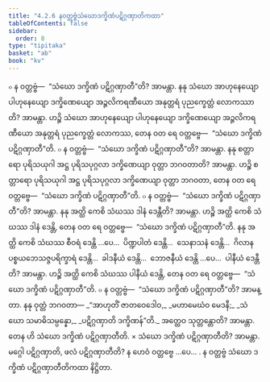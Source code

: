 ```yaml
---
title: "4.2.6 နဝတ္တဗ္ဗံသံဃောဒက္ခိဏံပဋိဂ္ဂဏှာတိကထာ"
tableOfContents: false
sidebar:
  order: 8
type: "tipitaka"
basket: "ab"
book: "kv"
---
```



<DynamicBreadcrumb />

<Division number="791" book="kv">

<Paragraph number="2465" book="kv">
๐ န ဝတ္တဗ္ဗံ—  “သံဃော ဒက္ခိဏံ ပဋိဂ္ဂဏှာတီ”တိ? အာမန္တာ. နနု သံဃော အာဟုနေယျော ပါဟုနေယျော ဒက္ခိဏေယျော အဉ္ဇလိကရဏီယော အနုတ္တရံ ပုညက္ခေတ္တံ လောကဿာတိ? အာမန္တာ. ဟဉ္စိ သံဃော အာဟုနေယျော ပါဟုနေယျော ဒက္ခိဏေယျော အဉ္ဇလိကရဏီယော အနုတ္တရံ ပုညက္ခေတ္တံ လောကဿ, တေန ဝတ ရေ ဝတ္တဗ္ဗေ—  “သံဃော ဒက္ခိဏံ ပဋိဂ္ဂဏှာတီ”တိ.
</Paragraph>

<Paragraph number="2466" book="kv">
๐ န ဝတ္တဗ္ဗံ—  “သံဃော ဒက္ခိဏံ ပဋိဂ္ဂဏှာတီ”တိ? အာမန္တာ. နနု စတ္တာရော ပုရိသယုဂါ အဋ္ဌ ပုရိသပုဂ္ဂလာ ဒက္ခိဏေယျာ ဝုတ္တာ ဘဂဝတာတိ? အာမန္တာ. ဟဉ္စိ စတ္တာရော ပုရိသယုဂါ အဋ္ဌ ပုရိသပုဂ္ဂလာ ဒက္ခိဏေယျာ ဝုတ္တာ ဘဂဝတာ, တေန ဝတ ရေ ဝတ္တဗ္ဗေ—  “သံဃော ဒက္ခိဏံ ပဋိဂ္ဂဏှာတီ”တိ.
</Paragraph>

<Paragraph number="2467" book="kv">
๐ န ဝတ္တဗ္ဗံ—  “သံဃော ဒက္ခိဏံ ပဋိဂ္ဂဏှာတီ”တိ? အာမန္တာ. နနု အတ္ထိ ကေစိ သံဃဿ ဒါနံ ဒေန္တီတိ? အာမန္တာ. ဟဉ္စိ အတ္ထိ ကေစိ သံဃဿ ဒါနံ ဒေန္တိ, တေန ဝတ ရေ ဝတ္တဗ္ဗေ—  “သံဃော ဒက္ခိဏံ ပဋိဂ္ဂဏှာတီ”တိ. နနု အတ္ထိ ကေစိ သံဃဿ စီဝရံ ဒေန္တိ …ပေ…  ပိဏ္ဍပါတံ ဒေန္တိ…  သေနာသနံ ဒေန္တိ…  ဂိလာနပစ္စယဘေသဇ္ဇပရိက္ခာရံ ဒေန္တိ…  ခါဒနီယံ ဒေန္တိ…  ဘောဇနီယံ ဒေန္တိ …ပေ…  ပါနီယံ ဒေန္တီတိ? အာမန္တာ. ဟဉ္စိ အတ္ထိ ကေစိ သံဃဿ ပါနီယံ ဒေန္တိ, တေန ဝတ ရေ ဝတ္တဗ္ဗေ—  “သံဃော ဒက္ခိဏံ ပဋိဂ္ဂဏှာတီ”တိ.
</Paragraph>

<Paragraph number="2468" book="kv">
๐ န ဝတ္တဗ္ဗံ—  “သံဃော ဒက္ခိဏံ ပဋိဂ္ဂဏှာတီ”တိ? အာမန္တာ. နနု ဝုတ္တံ ဘဂဝတာ—
</Paragraph>

<Paragraph number="2469" type="verses" book="kv">
_“အာဟုတိံ ဇာတဝေဒေါဝ,_  
_မဟာမေဃံဝ မေဒနီ;_  
_သံဃော သမာဓိသမ္ပန္နော,_  
_ပဋိဂ္ဂဏှာတိ ဒက္ခိဏန်”တိ._  

</Paragraph>

<Paragraph number="2470" book="kv">
အတ္ထေဝ သုတ္တန္တောတိ? အာမန္တာ. တေန ဟိ သံဃော ဒက္ခိဏံ ပဋိဂ္ဂဏှာတီတိ.
</Paragraph>

</Division>
<Division number="792" book="kv">

<Paragraph number="2471" book="kv">
× သံဃော ဒက္ခိဏံ ပဋိဂ္ဂဏှာတီတိ? အာမန္တာ. မဂ္ဂေါ ပဋိဂ္ဂဏှာတိ, ဖလံ ပဋိဂ္ဂဏှာတီတိ? န ဟေဝံ ဝတ္တဗ္ဗေ …ပေ… .

</Paragraph>
</Division>

<Paragraph number="2472" type="center" book="kv">
န ဝတ္တဗ္ဗံ သံဃော ဒက္ခိဏံ ပဋိဂ္ဂဏှာတီတိကထာ နိဋ္ဌိတာ.
</Paragraph>